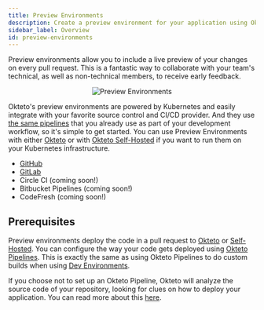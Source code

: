 ```yaml
---
title: Preview Environments
description: Create a preview environment for your application using Okteto
sidebar_label: Overview
id: preview-environments
---
```



Preview environments allow you to include a live preview of your changes on every pull request. This is a fantastic way to collaborate with your team's technical, as well as non-technical members, to receive early feedback.

<p align="center"><Image src="/docs/cloud/preview-environments/images/preview-environments.png" alt="Preview Environments" /></p>

Okteto's preview environments are powered by Kubernetes and easily integrate with your favorite source control and CI/CD provider. And they use [the same pipelines](/docs/0.10/cloud/okteto-pipeline/) that you already use as part of your development workflow, so it's simple to get started. You can use Preview Environments with either [Okteto](/docs/0.10/cloud) or with [Okteto Self-Hosted](/docs/0.10/enterprise) if you want to run them on your Kubernetes infrastructure.

- [GitHub](/docs/0.10/cloud/preview-environments/preview-environments-github/)
- [GitLab](/docs/0.10/cloud/preview-environments/preview-environments-gitlab/)
- Circle CI (coming soon!)
- Bitbucket Pipelines (coming soon!)
- CodeFresh (coming soon!)

## Prerequisites

Preview environments deploy the code in a pull request to [Okteto](/docs/0.10/cloud/) or [Self-Hosted](/docs/0.10/enterprise/). You can configure the way your code gets deployed using [Okteto Pipelines](/docs/0.10/cloud/okteto-pipeline/). This is exactly the same as using Okteto Pipelines to do custom builds when using [Dev Environments](/docs/0.10/reference/development-environment/). 

If you choose not to set up an Okteto Pipeline, Okteto will analyze the source code of your repository, looking for clues on how to deploy your application. You can read more about this [here](/docs/0.10/cloud/deploy-from-git/#prerequisites).
